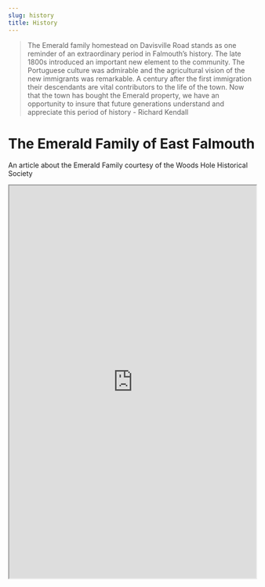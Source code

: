 ```yaml
---
slug: history
title: History
---
```


> The Emerald family homestead on Davisville Road stands as one reminder of an extraordinary period in Falmouth's history. The late 1800s introduced an important new element to the community. The Portuguese culture was admirable and the agricultural vision of the new immigrants was remarkable. A century after the first immigration their descendants are vital contributors to the life of the town. Now that the town has bought the Emerald property, we have an opportunity to insure that future generations understand and appreciate this period of history - Richard Kendall

# The Emerald Family of East Falmouth

An article about the Emerald Family courtesy of the Woods Hole Historical Society

<iframe src="http://woodsholemuseum.org/oldpages/sprtsl/v12n1-Emerald.pdf" width = "100%" height = "800px"></iframe>